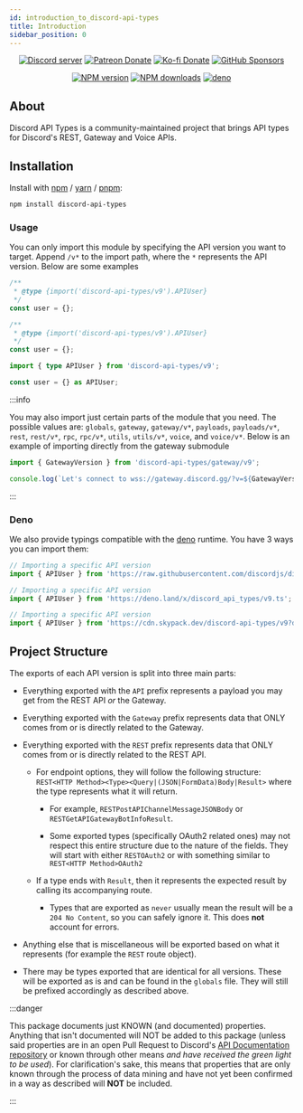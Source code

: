 ```yaml
---
id: introduction_to_discord-api-types
title: Introduction
sidebar_position: 0
---
```



<div align="center">

<!-- ![Discord API Types Logo](pathname:///img/logo.svg) -->

[![Discord server](https://img.shields.io/discord/222078108977594368?color=5865F2&logo=discord&logoColor=white)](https://discord-api-types.dev/discord)
[![Patreon Donate](https://img.shields.io/badge/patreon-donate-brightgreen.svg?label=Donate%20with%20Patreon&logo=patreon&colorB=F96854&link=https://www.patreon.com/vladfrangu)](https://www.patreon.com/vladfrangu)
[![Ko-fi Donate](https://img.shields.io/badge/kofi-donate-brightgreen.svg?label=Donate%20with%20Ko-fi&logo=ko-fi&colorB=F16061&link=https://ko-fi.com/wolfgalvlad&logoColor=FFFFFF)](https://ko-fi.com/wolfgalvlad)
[![GitHub Sponsors](https://img.shields.io/badge/patreon-donate-brightgreen.svg?label=Sponsor%20through%20GitHub&logo=github&colorB=F96854&link=https://github.com/sponsors/vladfrangu)](https://github.com/sponsors/vladfrangu)

[![NPM version](https://img.shields.io/npm/v/discord-api-types?color=crimson&label=NPM%20Version&logo=npm)](https://www.npmjs.com/package/discord-api-types)
[![NPM downloads](https://img.shields.io/npm/dt/discord-api-types.svg?label=NPM%20Downloads&logo=npm)](https://www.npmjs.com/package/discord-api-types)
[![deno](https://img.shields.io/npm/v/discord-api-types?color=blue&label=deno&logo=deno)](https://deno.land/x/discord_api_types)

</div>

## About

Discord API Types is a community-maintained project that brings API types for Discord's REST, Gateway and Voice APIs.

## Installation

Install with [npm](https://www.npmjs.com/) / [yarn](https://yarnpkg.com) / [pnpm](https://pnpm.js.org/):

```bash npm2yarn2pnpm
npm install discord-api-types
```

### Usage

You can only import this module by specifying the API version you want to target. Append `/v*` to the import path, where
the `*` represents the API version. Below are some examples

<Tabs groupId="ts2esm2cjs">
<TabItem value="javascript" label="JavaScript">

```javascript
/**
 * @type {import('discord-api-types/v9').APIUser}
 */
const user = {};
```

</TabItem>

<TabItem value="esm" label="ESM">

```javascript
/**
 * @type {import('discord-api-types/v9').APIUser}
 */
const user = {};
```

</TabItem>

<TabItem value="typescript" label="TypeScript">

```typescript
import { type APIUser } from 'discord-api-types/v9';

const user = {} as APIUser;
```

</TabItem>

</Tabs>

:::info

You may also import just certain parts of the module that you need. The possible values are: `globals`, `gateway`,
`gateway/v*`, `payloads`, `payloads/v*`, `rest`, `rest/v*`, `rpc`, `rpc/v*`, `utils`, `utils/v*`, `voice`, and
`voice/v*`. Below is an example of importing directly from the gateway submodule

```typescript ts2esm2cjs
import { GatewayVersion } from 'discord-api-types/gateway/v9';

console.log(`Let's connect to wss://gateway.discord.gg/?v=${GatewayVersion}`);
```

:::

### Deno

We also provide typings compatible with the [deno](https://deno.land/) runtime. You have 3 ways you can import them:

<Tabs>
<TabItem value="github" label="From GitHub">

```typescript
// Importing a specific API version
import { APIUser } from 'https://raw.githubusercontent.com/discordjs/discord-api-types/main/deno/v9.ts';
```

</TabItem>

<TabItem value="deno" label="From deno.land/x" default>

```typescript
// Importing a specific API version
import { APIUser } from 'https://deno.land/x/discord_api_types/v9.ts';
```

</TabItem>

<TabItem value="skypack" label="From skypack.dev">

```typescript
// Importing a specific API version
import { APIUser } from 'https://cdn.skypack.dev/discord-api-types/v9?dts';
```

</TabItem>

</Tabs>

## Project Structure

The exports of each API version is split into three main parts:

- Everything exported with the `API` prefix represents a payload you may get from the REST API _or_ the Gateway.

- Everything exported with the `Gateway` prefix represents data that ONLY comes from or is directly related to the
  Gateway.

- Everything exported with the `REST` prefix represents data that ONLY comes from or is directly related to the REST
  API.

  - For endpoint options, they will follow the following structure:
    `REST<HTTP Method><Type><Query|(JSON|FormData)Body|Result>` where the type represents what it will return.

    - For example, `RESTPostAPIChannelMessageJSONBody` or `RESTGetAPIGatewayBotInfoResult`.

    - Some exported types (specifically OAuth2 related ones) may not respect this entire structure due to the nature of
      the fields. They will start with either `RESTOAuth2` or with something similar to `REST<HTTP Method>OAuth2`

  - If a type ends with `Result`, then it represents the expected result by calling its accompanying route.

    - Types that are exported as `never` usually mean the result will be a `204 No Content`, so you can safely ignore
      it. This does **not** account for errors.

- Anything else that is miscellaneous will be exported based on what it represents (for example the `REST` route
  object).

- There may be types exported that are identical for all versions. These will be exported as is and can be found in the
  `globals` file. They will still be prefixed accordingly as described above.

:::danger

This package documents just KNOWN (and documented) properties. Anything that isn't documented will NOT be added to this
package (unless said properties are in an open Pull Request to Discord's
[API Documentation repository](https://github.com/discord/discord-api-docs) or known through other means _and have
received the green light to be used_). For clarification's sake, this means that properties that are only known through
the process of data mining and have not yet been confirmed in a way as described will **NOT** be included.

:::
